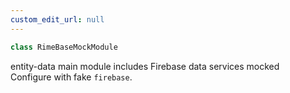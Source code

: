 ```yaml
---
custom_edit_url: null
---
```


```ts
class RimeBaseMockModule
```

<div>

</div>

entity-data main module includes Firebase data services mocked<br />Configure with fake `firebase`.

